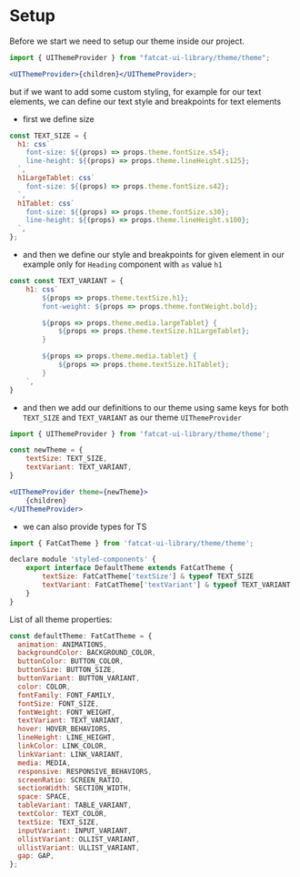 
<Meta title="Setup/Setup" />

# Setup

Before we start we need to setup our theme inside our project.

```jsx
import { UIThemeProvider } from "fatcat-ui-library/theme/theme";

<UIThemeProvider>{children}</UIThemeProvider>;
```

but if we want to add some custom styling, for example for our text elements,
we can define our text style and breakpoints for text elements

- first we define size

```jsx
const TEXT_SIZE = {
  h1: css`
    font-size: ${(props) => props.theme.fontSize.s54};
    line-height: ${(props) => props.theme.lineHeight.s125};
  `,
  h1LargeTablet: css`
    font-size: ${(props) => props.theme.fontSize.s42};
  `,
  h1Tablet: css`
    font-size: ${(props) => props.theme.fontSize.s30};
    line-height: ${(props) => props.theme.lineHeight.s100};
  `,
};
```

- and then we define our style and breakpoints for given element in our example only for `Heading` component with `as` value `h1`

```jsx
const const TEXT_VARIANT = {
	h1: css`
		${props => props.theme.textSize.h1};
		font-weight: ${props => props.theme.fontWeight.bold};

		${props => props.theme.media.largeTablet} {
			${props => props.theme.textSize.h1LargeTablet};
		}

		${props => props.theme.media.tablet} {
			${props => props.theme.textSize.h1Tablet};
		}
	`,
}
```

- and then we add our definitions to our theme using same keys for both `TEXT_SIZE` and `TEXT_VARIANT` as our theme `UIThemeProvider`

```jsx
import { UIThemeProvider } from 'fatcat-ui-library/theme/theme';

const newTheme = {
	textSize: TEXT_SIZE,
	textVariant: TEXT_VARIANT,
}

<UIThemeProvider theme={newTheme}>
	{children}
</UIThemeProvider>
```

- we can also provide types for TS

```jsx
import { FatCatTheme } from 'fatcat-ui-library/theme/theme';

declare module 'styled-components' {
	export interface DefaultTheme extends FatCatTheme {
		textSize: FatCatTheme['textSize'] & typeof TEXT_SIZE
		textVariant: FatCatTheme['textVariant'] & typeof TEXT_VARIANT
	}
}
```

List of all theme properties:

```jsx
const defaultTheme: FatCatTheme = {
  animation: ANIMATIONS,
  backgroundColor: BACKGROUND_COLOR,
  buttonColor: BUTTON_COLOR,
  buttonSize: BUTTON_SIZE,
  buttonVariant: BUTTON_VARIANT,
  color: COLOR,
  fontFamily: FONT_FAMILY,
  fontSize: FONT_SIZE,
  fontWeight: FONT_WEIGHT,
  textVariant: TEXT_VARIANT,
  hover: HOVER_BEHAVIORS,
  lineHeight: LINE_HEIGHT,
  linkColor: LINK_COLOR,
  linkVariant: LINK_VARIANT,
  media: MEDIA,
  responsive: RESPONSIVE_BEHAVIORS,
  screenRatio: SCREEN_RATIO,
  sectionWidth: SECTION_WIDTH,
  space: SPACE,
  tableVariant: TABLE_VARIANT,
  textColor: TEXT_COLOR,
  textSize: TEXT_SIZE,
  inputVariant: INPUT_VARIANT,
  ollistVariant: OLLIST_VARIANT,
  ullistVariant: ULLIST_VARIANT,
  gap: GAP,
};
```
